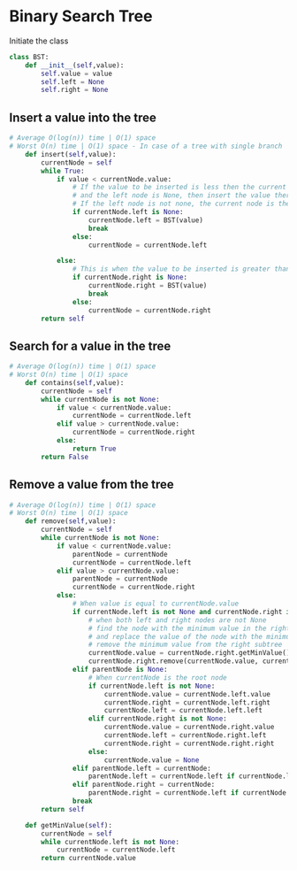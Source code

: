 # Binary Search Tree

Initiate the class

```python
class BST:
    def __init__(self,value):
        self.value = value
        self.left = None
        self.right = None
```

## Insert a value into the tree

```python
# Average O(log(n)) time | O(1) space
# Worst O(n) time | O(1) space - In case of a tree with single branch
    def insert(self,value):
        currentNode = self
        while True:      
            if value < currentNode.value:
                # If the value to be inserted is less then the current node's value
                # and the left node is None, then insert the value there
                # If the left node is not none, the current node is the left node  
                if currentNode.left is None:
                    currentNode.left = BST(value)
                    break
                else:
                    currentNode = currentNode.left

            else:
                # This is when the value to be inserted is greater than the current node's value
                if currentNode.right is None:
                    currentNode.right = BST(value)
                    break
                else:
                    currentNode = currentNode.right
        return self
```

## Search for a value in the tree

```python
# Average O(log(n)) time | O(1) space
# Worst O(n) time | O(1) space
    def contains(self,value):
        currentNode = self
        while currentNode is not None:
            if value < currentNode.value:
                currentNode = currentNode.left
            elif value > currentNode.value:
                currentNode = currentNode.right
            else:
                return True
        return False
```


## Remove a value from the tree

```python
# Average O(log(n)) time | O(1) space
# Worst O(n) time | O(1) space
    def remove(self,value):
        currentNode = self
        while currentNode is not None:
            if value < currentNode.value:
                parentNode = currentNode
                currentNode = currentNode.left
            elif value > currentNode.value:
                parentNode = currentNode
                currentNode = currentNode.right
            else:
                # When value is equal to currentNode.value
                if currentNode.left is not None and currentNode.right is not None:
                    # when both left and right nodes are not None
                    # find the node with the minimum value in the right subtree
                    # and replace the value of the node with the minimum value
                    # remove the minimum value from the right subtree
                    currentNode.value = currentNode.right.getMinValue()
                    currentNode.right.remove(currentNode.value, currentNode)
                elif parentNode is None:
                    # When currentNode is the root node
                    if currentNode.left is not None:                                                                        
                        currentNode.value = currentNode.left.value
                        currentNode.right = currentNode.left.right
                        currentNode.left = currentNode.left.left
                    elif currentNode.right is not None:
                        currentNode.value = currentNode.right.value
                        currentNode.left = currentNode.right.left
                        currentNode.right = currentNode.right.right
                    else:
                        currentNode.value = None
                elif parentNode.left = currentNode:
                    parentNode.left = currentNode.left if currentNode.left is not None else currentNode.right
                elif parentNode.right = currentNode:
                    parentNode.right = currentNode.left if currentNode.left is not None else currentNode.right
                break
        return self

    def getMinValue(self):
        currentNode = self
        while currentNode.left is not None:
            currentNode = currentNode.left
        return currentNode.value
```
                